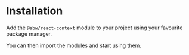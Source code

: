 
# Installation

Add the `@abw/react-context` module to your project using your favourite
package manager.

<Snippet
  file="install.bash"
  expand
/>

You can then import the modules and start using them.

<Snippet
  file="import.jsx"
  expand
/>


